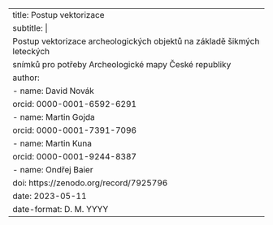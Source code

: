---
title: Postup vektorizace
subtitle: | 
  Postup vektorizace archeologických objektů na základě šikmých leteckých 
  snímků pro potřeby Archeologické mapy České republiky
author: 
  - name: David Novák
    orcid: 0000-0001-6592-6291
  - name: Martin Gojda
    orcid: 0000-0001-7391-7096
  - name: Martin Kuna
    orcid: 0000-0001-9244-8387
  - name: Ondřej Baier
doi: https://zenodo.org/record/7925796
date: 2023-05-11
date-format: D. M. YYYY
---
